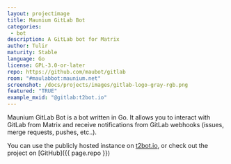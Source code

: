 ```yaml
---
layout: projectimage
title: Maunium GitLab Bot
categories: 
 - bot
description: A GitLab bot for Matrix
author: Tulir
maturity: Stable
language: Go
license: GPL-3.0-or-later
repo: https://github.com/maubot/gitlab
room: "#maulabbot:maunium.net"
screenshot: /docs/projects/images/gitlab-logo-gray-rgb.png
featured: "TRUE"
example_mxid: "@gitlab:t2bot.io"
---
```


Maunium GitLab Bot is a bot written in Go.
It allows you to interact with GitLab from Matrix and receive notifications
from GitLab webhooks (issues, merge requests, pushes, etc..).

You can use the publicly hosted instance on [t2bot.io](https://t2bot.io/gitlab),
or check out the project on [GitHub]({{ page.repo }})
